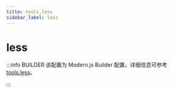 ```yaml
---
title: tools.less
sidebar_label: less
---
```

# less

:::info BUILDER
该配置为 Modern.js Builder 配置，详细信息可参考 [tools.less](https://modernjs.dev/builder/api/config-tools.html#tools-less)。

:::


<Main />

